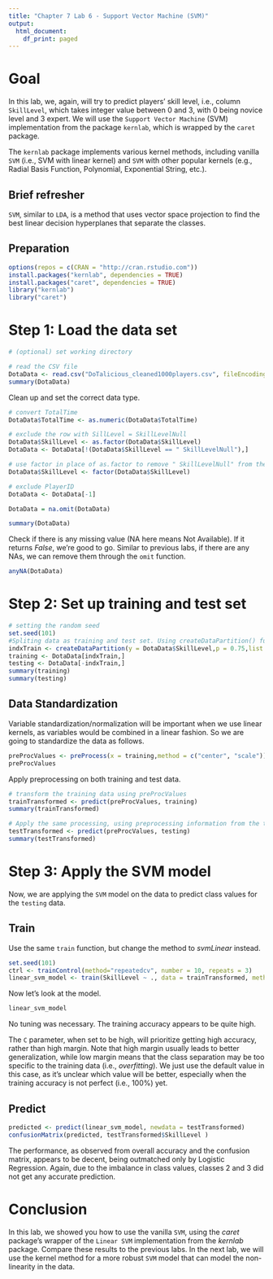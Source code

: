 ```yaml
---
title: "Chapter 7 Lab 6 - Support Vector Machine (SVM)"
output:
  html_document:
    df_print: paged
---
```


# Goal
In this lab, we, again, will try to predict players' skill level, i.e., column `SkillLevel`, which takes integer value between 0 and 3, with 0 being novice level and 3 expert. We will use the `Support Vector Machine` (SVM) implementation from the package `kernlab`, which is wrapped by the `caret` package.

The `kernlab` package implements various kernel methods, including vanilla `SVM` (i.e., SVM with linear kernel) and `SVM` with other popular kernels (e.g., Radial Basis Function, Polynomial, Exponential String, etc.).

## Brief refresher
`SVM`, similar to `LDA`, is a method that uses vector space projection to find the best linear decision hyperplanes that separate the classes.

## Preparation

```r
options(repos = c(CRAN = "http://cran.rstudio.com"))
install.packages("kernlab", dependencies = TRUE)
install.packages("caret", dependencies = TRUE)
library("kernlab")
library("caret")
```

# Step 1: Load the data set 

```r
# (optional) set working directory

# read the CSV file
DotaData <- read.csv("DoTalicious_cleaned1000players.csv", fileEncoding="UTF-8-BOM")
summary(DotaData)
```

Clean up and set the correct data type.

```r
# convert TotalTime
DotaData$TotalTime <- as.numeric(DotaData$TotalTime)

# exclude the row with SillLevel = SkillLevelNull
DotaData$SkillLevel <- as.factor(DotaData$SkillLevel)
DotaData <- DotaData[!(DotaData$SkillLevel == " SkillLevelNull"),]

# use factor in place of as.factor to remove " SkillLevelNull" from the list of factors
DotaData$SkillLevel <- factor(DotaData$SkillLevel)

# exclude PlayerID
DotaData <- DotaData[-1]

DotaData = na.omit(DotaData)

summary(DotaData)
```

Check if there is any missing value (NA here means Not Available). If it returns *False*, we're good to go. Similar to previous labs, if there are any NAs, we can remove them through the `omit` function. 

```r
anyNA(DotaData)
```

# Step 2: Set up training and test set

```r
# setting the random seed
set.seed(101)
#Spliting data as training and test set. Using createDataPartition() function from caret
indxTrain <- createDataPartition(y = DotaData$SkillLevel,p = 0.75,list = FALSE)
training <- DotaData[indxTrain,]
testing <- DotaData[-indxTrain,]
summary(training)
summary(testing)
```

## Data Standardization

Variable standardization/normalization will be important when we use linear kernels, as variables would be combined in a linear fashion. So we are going to standardize the data as follows.

```r
preProcValues <- preProcess(x = training,method = c("center", "scale"))
preProcValues
```

Apply preprocessing on both training and test data.
```r
# transform the training data using preProcValues
trainTransformed <- predict(preProcValues, training)
summary(trainTransformed)

# Apply the same processing, using preprocessing information from the training data, onto the test data
testTransformed <- predict(preProcValues, testing)
summary(testTransformed)
```


# Step 3: Apply the SVM model

Now, we are applying the `SVM` model on the data to predict class values for the `testing` data.

## Train

Use the same `train` function, but change the method to *svmLinear* instead.

```r

set.seed(101)
ctrl <- trainControl(method="repeatedcv", number = 10, repeats = 3)
linear_svm_model <- train(SkillLevel ~ ., data = trainTransformed, method = "svmLinear", trControl = ctrl, tuneLength = 20)
```

Now let's look at the model. 

```r
linear_svm_model
```
No tuning was necessary. The training accuracy appears to be quite high.

The `C` parameter, when set to be high, will prioritize getting high accuracy, rather than high margin. Note that high margin usually leads to better generalization, while low margin means that the class separation may be too specific to the training data (i.e., *overfitting*). We just use the default value in this case, as it's unclear which value will be better, especially when the training accuracy is not perfect (i.e., 100\%) yet.

## Predict

```r
predicted <- predict(linear_svm_model, newdata = testTransformed)
confusionMatrix(predicted, testTransformed$SkillLevel )
```

The performance, as observed from overall accuracy and the confusion matrix, appears to be decent, being outmatched only by Logistic Regression. Again, due to the imbalance in class values, classes 2 and 3 did not get any accurate prediction.

# Conclusion
In this lab, we showed you how to use the vanilla `SVM`, using the *caret* package's wrapper of the `Linear SVM` implementation from the *kernlab* package. Compare these results to the previous labs. In the next lab, we will use the kernel method for a more robust `SVM` model that can model the non-linearity in the data. 

<!-- # Appendix: R Markdown Instructions -->
<!-- Add a new chunk by clicking the *Insert Chunk* button on the toolbar or by pressing *Ctrl+Alt+I*. -->

<!-- When you save the notebook, an HTML file containing the code and output will be saved alongside it (click the *Preview* button or press *Ctrl+Shift+K* to preview the HTML file). -->
